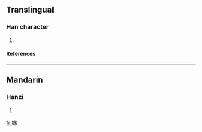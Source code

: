 ==Translingual==
===Han character===
{{Han char|rn=38|rad=女|as=09|sn=12|four=|canj=女田中月 (VWLB)}}
# {{defn|Han|sort=女09}}
====References====
{{Han ref|kx=0266.100|dkj=06471|dj=0533.170|hdz=21065.060|uh=5A80|ud=23168}}
----
==Mandarin==
===Hanzi===
{{cmn-hanzi|pin=[[yú]] (yu2)|wg=yü<sup>2</sup>}}
# {{defn|Mandarin}}

[[fr:媀]]